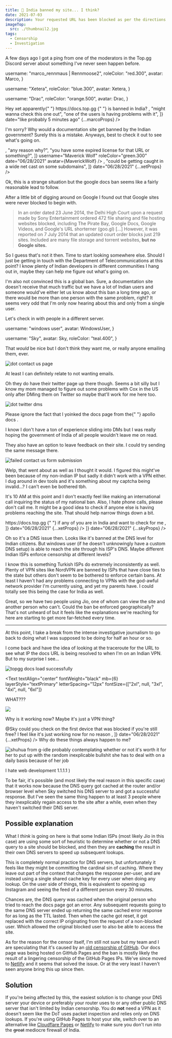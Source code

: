 ```yaml
---
title: 🚫 India banned my site... I think?
date: 2021-07-03
description: Your requested URL has been blocked as per the directions received from Department of Telecommunications, Government of India.
imageTop:
  src: ./thumbnail2.jpg
tags:
  - Censorship
  - Investigation
---
```


A few days ago I got a ping from one of the moderators in the Top.gg Discord server about something I've never seen happen before.


  username: "marco_rennmaus | Rennmoose2",
  roleColor: "red.300",
  avatar: Marco,
}

  username: "Xetera",
  roleColor: "blue.300",
  avatar: Xetera,
}

  username: "Drac",
  roleColor: "orange.500",
  avatar: Drac,
}

<DiscordMessageContainer mb={6}>
  <DiscordMessage
    messages={[
      <DiscordMessageText>
        Hey xet apparently{" "}
        <Link
          rel="external nofollower"
          target="_blank"
          href="https://docs.top.gg"
        >
          https://docs.top.gg
        </Link>{" "}
        is banned in India?
      </DiscordMessageText>,
      "might wanna check this one out",
      "one of the users is having problems with it",
    ]}
    date="like probably 5 minutes ago"
    {...marcoProps}
  />
</DiscordMessageContainer>

I'm sorry? Why would a documentation site get banned by the Indian government? Surely this is a mistake. Anyways, best to check it out to see what's going on.


<DiscordMessageContainer mb={6}>
  <DiscordMessage
    messages={[
      <ChakraImage src={ProofOriginal} mb={2} />,
      "any reason why?",
      "you have some expired license for that URL or something?",
    ]}
    username="Maverick Wolf"
    roleColor="green.300"
    date="06/28/2021"
    avatar={MaverickWolf}
  />
  <DiscordMessage
    messages={[
      "lemme check with a VPN",
      "huh, weird",
      <ChakraImage src={ProofXet} mb={2} />,
      "could be getting caught in a wide net cast on some subdomains",
    ]}
    date="06/28/2021"
    {...xetProps}
  />
  <DiscordMessage
    messages={["well uhm", "how to fix kekw"]}
    date="06/28/2021"
    {...marcoProps}
  />
  <DiscordMessage
    messages={[
      "apparently some indian isps briefly banned google docs in 2014",
      "could be some sort of clash with that?",
      "docs.google.com, docs.top.gg",
    ]}
    date="06/28/2021"
    {...xetProps}
  />
</DiscordMessageContainer>

Ok, this is a strange situation but the google docs ban seems like a fairly reasonable lead to follow.

After a little bit of digging around on Google I found out that Google sites were never blocked to begin with.

> In an order dated 23 June 2014, the Delhi High Court upon a request made by Sony Entertainment ordered 472 file sharing and file hosting websites blocked, including The Pirate Bay, Google Docs, Google Videos, and Google's URL shorterner (goo.gl) [...] However, it was reported on 7 July 2014 that an updated court order blocks just 219 sites. Included are many file storage and torrent websites, **but no Google sites.**

So I guess that's not it then. Time to start looking somewhere else. Should I just be getting in touch with the Department of Telecommunications at this point? I know plenty of Indian developers in different communities I hang out in, maybe they can help me figure out what's going on.

I'm also not convinced this is a global ban. Sure, a documentation site doesn't receive that much traffic but we have a lot of Indian users and someone would've either let us know about this ban a long time ago, or there would be more than one person with the same problem, right? It seems very odd that I'm only now hearing about this and only from a single user.

Let's check in with people in a different server.


  username: "windows user",
  avatar: WindowsUser,
}

  username: "Sky",
  avatar: Sky,
  roleColor: "teal.400",
}

<DiscordMessageContainer mb={6}>
  <DiscordMessage
    messages={[
      "does anyone know how I can get in touch with department of telecommunications in india lol",
    ]}
    {...xetProps}
    date="06/28/2021"
  />
  <DiscordMessage
    messages={["any reason for that?"]}
    date="06/28/2021"
    {...windowsUserProps}
  />
  <DiscordMessage
    messages={[
      "one of the sites I work on is blocked by them and my indian users can't access the site",
      "it's literally just api documentation. I have no idea why it would be blocked",
    ]}
    {...xetProps}
    date="06/28/2021"
  />
  <DiscordMessage
    messages={[
      "That's the Indian government for you",
      "You can always try writing an email to them",
    ]}
    date="06/28/2021"
    {...windowsUserProps}
  />
</DiscordMessageContainer>

That _would_ be nice but I don't think they want me, or really anyone emailing them, ever.

![dot contact us page](./dot-contact-us.png)

At least I can definitely relate to not wanting emails.

Oh they do have their twitter page up there though. Seems a bit silly but I know my mom managed to figure out some problems with Cox in the US only after DMing them on Twitter so maybe that'll work for me here too.

![dot twitter dms](./dot-twitter-dm.png)

<Text fontSize="sm" mb={6} textAlign="center" layerStyle="textTertiary">
  Please ignore the fact that I yoinked the docs page from the{" "}
  <Link
    target="_blank"
    href="https://www.apollographql.com/docs/"
    rel="nofollower noopener"
  >
    apollo docs
  </Link>
  .
</Text>

I know I don't have a ton of experience sliding into DMs but I was really hoping the government of India of all people wouldn't leave me on read.

They also have an option to leave feedback on their site. I could try sending the same message there.

![failed contact us form submission](./dot-contact-us-fail.png)

Welp, that went about as well as I thought it would. I figured this might've been because of my non-indian IP but sadly it didn't work with a VPN either. I dug around in dev tools and it's something about my captcha being invalid...? I can't even be bothered tbh.

It's 10 AM at this point and I don't exactly feel like making an international call inquiring the status of my national ban. Also, I hate phone calls, please don't call me. It might be a good idea to check if anyone else is having problems reaching the site. That should help narrow things down a bit.


<DiscordMessageContainer>
  <DiscordMessage
    messages={[
      "Can someone help me figure out why the Department of Telecommunications banned my site.",
      <DiscordMessageText>
        <Link
          rel="external nofollower"
          target="_blank"
          href="https://docs.top.gg"
        >
          https://docs.top.gg
        </Link>{" "}
        if any of you are in India and want to check for me
      </DiscordMessageText>,
    ]}
    date="06/28/2021"
    {...xetProps}
  />
  <DiscordMessage
    messages={["sigh", <ChakraImage src={ProofSky} mb={2} />]}
    date="06/28/2021"
    {...skyProps}
  />
  <DiscordMessage
    messages={["Working for me"]}
    date="06/28/2021"
    {...windowsUserProps}
  />
  <DiscordMessage
    messages={["I'm in kolkata, india", "using jio as ISP"]}
    date="06/28/2021"
    {...skyProps}
  />
  <DiscordMessage
    messages={["I'm in noida"]}
    date="06/28/2021"
    {...windowsUserProps}
  />
  <DiscordMessage
    messages={["Are you using your ISP's DNS though?"]}
    date="06/28/2021"
    {...xetProps}
  />
  <DiscordMessage
    messages={["Oh right, it works with cloudflare DNS"]}
    date="06/28/2021"
    {...skyProps}
  />
  <DiscordMessage
    messages={["Works for me", "(im in india)"]}
    date="06/28/2021"
    {...dracProps}
  />
  <DiscordMessage
    messages={["probably because you aren't using your isp's dns"]}
    date="06/28/2021"
    {...skyProps}
  />
  <DiscordMessage
    messages={["it's either that or some ISPs don't enforce the ban"]}
    date="06/28/2021"
    {...xetProps}
  />
  <DiscordMessage
    messages={["It's working even on my phone"]}
    date="06/28/2021"
    {...windowsUserProps}
  />
</DiscordMessageContainer>

Oh so it's a DNS issue then. Looks like it's banned at the DNS level for Indian citizens. But windows user (if he doesn't unknowingly have a custom DNS setup) is able to reach the site through his ISP's DNS. Maybe different Indian ISPs enforce censorship at different levels?

I know this is something Turkish ISPs do extremely inconsistently as well. Plenty of VPN sites like NordVPN are banned by ISPs that have close ties to the state but others don't seem to be bothered to enforce certain bans. At least I haven't had any problems connecting to VPNs with the god-awful network provider I'm currently using, and yet my parents have. I could totally see this being the case for India as well.

<DiscordMessageContainer>
  <DiscordMessage
    messages={["what isp are you all using"]}
    date="06/28/2021"
    {...xetProps}
  />
  <DiscordMessage messages={["Jio"]} date="06/28/2021" {...windowsUserProps} />
  <DiscordMessage
    messages={["I'm on airtel"]}
    date="06/28/2021"
    {...dracProps}
  />
  <DiscordMessage messages={["jio here too"]} date="06/28/2021" {...skyProps} />
</DiscordMessageContainer>

Great, so we have two people using Jio, one of whom can view the site and another person who can't. Could the ban be enforced geographically? That's not unheard of but it feels like the explanations we're reaching for here are starting to get more far-fetched every time.

<Hr my={6} />

At this point, I take a break from the intense <T>investigative journalism</T> to go back to doing what I was supposed to be doing for half an hour or so.

I come back and have the idea of looking at the traceroute for the URL to see what IP the docs URL is being resolved to when I'm on an Indian VPN. But to my surprise I see...

![topgg docs load successfully](./docs-successful.png)

<Text
  textAlign="center"
  fontWeight="black"
  mb={6}
  layerStyle="textPrimary"
  letterSpacing="12px"
  fontSize={["2xl", null, "3xl", "4xl", null, "6xl"]}
>
  WHAT???
</Text>

![](./this-is-fine.jpg)

Why is it working now? Maybe it's just a VPN thing?

<DiscordMessageContainer>
  <DiscordMessage
    messages={[
      <Box>
        <DiscordMention>@Sky</DiscordMention>
        <DiscordMessageText display="inline">
          could you check on the first device that was blocked if you're still
          free? I feel like it's just working now for no reason
        </DiscordMessageText>
      </Box>,
    ]}
    date="06/28/2021"
    {...xetProps}
  />
  <DiscordMessage
    message="k let me reset my dns back to how it was then"
    date="06/28/2021"
    {...skyProps}
  />
  <DiscordMessage message="ur the best" date="06/28/2021" {...xetProps} />
  <DiscordMessage
    messages={["um, it works now?", "how"]}
    date="06/28/2021"
    {...skyProps}
  />
  <DiscordMessage
    messages={["this is so weird", "I hate this so much"]}
    date="06/28/2021"
    {...xetProps}
  />
</DiscordMessageContainer>

<Text textAlign="center" mb={6}>
  Why do these things always happen to me?
</Text>

![shuhua from g-idle probably contemplating whether or not it's worth it for her to put up with the random inexplicable bullshit she has to deal with on a daily basis because of her job](./shuhuanlt.png)

<Text textAlign="center" mb={6} fontSize="sm" layerStyle="textTertiary">
  I hate web development
</Text>

  <Link href="https://1.1.1.1" rel="noopener noreferrer" target="_blank">
    1.1.1.1
  </Link>
)

To be fair, it's possible (and most likely the real reason in this specific case) that it works now because the DNS query got cached at the router and/or browser level when Sky switched his DNS server to <CloudflareDns /> and got a successful response. But I've seen the same thing happen to at least 3 people where they inexplicably regain access to the site after a while, even when they haven't switched their DNS server.

## Possible explanation

What I _think_ is going on here is that some Indian ISPs (most likely Jio in this case) are using some sort of heuristic to determine whether or not a DNS query to a site should be blocked, and then they are **caching** the result in their own DNS servers to speed up subsequent lookups.

This is completely normal practice for DNS servers, but unfortunately it feels like they might be committing the cardinal sin of caching. Where they leave out part of the context that changes the response per-user, and are instead using a single shared cache key for every user when doing any lookup. On the user side of things, this is equivalent to opening up Instagram and seeing the feed of a different person every 30 minutes.

Chances are, the DNS query was cached when the original person who tried to reach the docs page got an error. Any subsequent requests going to the same DNS server ended up returning the same cached error response for as long as the TTL lasted. Then when the cache got reset, it got replaced with the correct IP originating from the request of a non-blocked user. Which allowed the original blocked user to also be able to access the site.

As for the reason for the censor itself, I'm still not sure but my team and I are speculating that it's caused by an [old censorship of GitHub](https://en.wikipedia.org/wiki/Censorship_of_GitHub#India). Our docs page was being hosted on GitHub Pages and the ban is mostly likely the result of a lingering censorship of the GitHub Pages IPs. We've since moved to [Netlify](https://netlify.com) and it seems that solved the issue. Or at the very least I haven't seen anyone bring this up since then.

## Solution

If you're being affected by this, the easiest solution is to change your DNS server your device or preferably your router uses to <CloudflareDns /> or any other public DNS server that isn't limited by Indian censorship. You do **not** need a VPN as it doesn't seem like the DoT uses packet inspection and relies only on DNS lookups. If you're using GitHub Pages to host your site, switch over to an alternative like [Cloudflare Pages](https://pages.cloudflare.com/) or [Netlify](https://netlify.com) to make sure you don't run into the ~~great~~ mediocre firewall of India.
